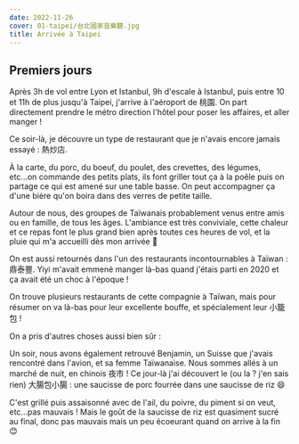 ```yaml
---
date: 2022-11-26
cover: 01-taipei/台北國家音樂聽.jpg
title: Arrivée à Taipei
---
```


## Premiers jours

Après 3h de vol entre Lyon et Istanbul, 9h d'escale à Istanbul, puis entre 10 et 11h de plus jusqu'à Taipei, j'arrive à l'aéroport de <Zh displayPinyin>桃園</Zh>. On part directement prendre le métro direction l'hôtel pour poser les affaires, et aller manger !

<PostImage
  src="/images/01-taipei/taoyuan_metro.jpg"
  alt="Taoyuan métro"
  width="1080"
  height="310"
/>

Ce soir-là, je découvre un type de restaurant que je n'avais encore jamais essayé : <Zh displayPinyin>熱炒店</Zh>.

<PostImage
  src="/images/01-taipei/taipei_熱炒店.jpg"
  alt="Taipei 熱炒店"
  width="1080"
  height="310"
  label="熱炒店 à Taipei"
/>

À la carte, du porc, du boeuf, du poulet, des crevettes, des légumes, etc...on commande des petits plats, ils font griller tout ça à la poêle puis on partage ce qui est amené sur une table basse. On peut accompagner ça d'une bière qu'on boira dans des verres de petite taille.

Autour de nous, des groupes de Taïwanais probablement venus entre amis ou en famille, de tous les âges. L'ambiance est très conviviale, cette chaleur et ce repas font le plus grand bien après toutes ces heures de vol, et la pluie qui m'a accueilli dès mon arrivée 🫠

<PostImage
  src="/images/01-taipei/taipei_circulation_pluie.jpg"
  alt="La pluie à Taipei, youpi ^^"
  width="1080"
  height="600"
  label="Le petit accueil pluvieux qui fait plaisir ^^"
/>

On est aussi retournés dans l'un des restaurants incontournables à Taïwan : <Zh displayPinyin>鼎泰豐</Zh>. Yiyi m'avait emmené manger là-bas quand j'étais parti en 2020 et ça avait été un choc à l'époque !

On trouve plusieurs restaurants de cette compagnie à Taïwan, mais pour résumer on va là-bas pour leur excellente bouffe, et spécialement leur <Zh displayPinyin>小籠包</Zh> !

<PostImage
  src="/images/01-taipei/小籠包_1.jpg"
  alt="小籠包 viande"
  width="1080"
  height="600"
  label="Au porc, délicieux !"
/>
<PostImage
  src="/images/01-taipei/小籠包_2.jpg"
  alt="小籠包 crevettes"
  width="1080"
  height="600"
  label="Et aux crevettes aussi !"
/>

On a pris d'autres choses aussi bien sûr :

<PostImage
  src="/images/01-taipei/dintaifung_table.jpg"
  alt="鼎泰豐"
  width="1080"
  height="600"
/>
<PostImage
  src="/images/01-taipei/豬肉_蝦子.jpg"
  alt="鼎泰豐"
  width="1080"
  height="600"
  label="Steak de porc, riz frit, et crevettes grillées 😋"
/>

Un soir, nous avons également retrouvé Benjamin, un Suisse que j'avais rencontré dans l'avion, et sa femme Taïwanaise. Nous sommes allés à un marché de nuit, en chinois <Zh displayPinyin>夜市</Zh> ! Ce jour-là j'ai découvert le (ou la ? j'en sais rien) <Zh displayPinyin>大腸包小腸</Zh> : une saucisse de porc fourrée dans une saucisse de riz 😄

<PostImage
  src="/images/01-taipei/night_market_saucisse.jpg"
  alt="鼎泰豐"
  width="350"
  height="600"
  label="大腸包小腸"
/>

C'est grillé puis assaisonné avec de l'ail, du poivre, du piment si on veut, etc...pas mauvais ! Mais le goût de la saucisse de riz est quasiment sucré au final, donc pas mauvais mais un peu écoeurant quand on arrive à la fin 😊

